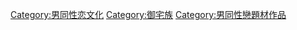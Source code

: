 {{Commons category|Yaoi}}
{{Category main|BL (和製英語)}}

[[Category:男同性恋文化|Category:男同性恋文化]]
[[Category:御宅族|Category:御宅族]]
[[Category:男同性戀題材作品|Category:男同性戀題材作品]]